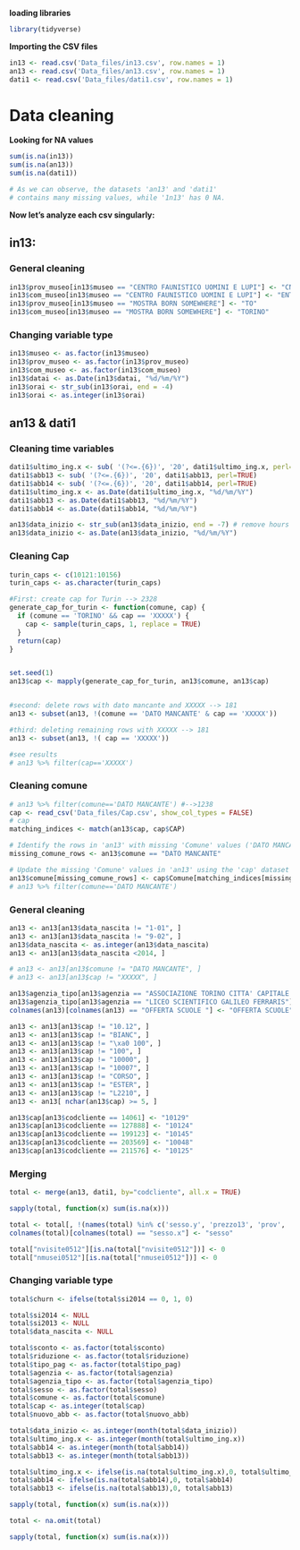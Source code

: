 **loading libraries**

```r
library(tidyverse)
```

**Importing the CSV files**

```r
in13 <- read.csv('Data_files/in13.csv', row.names = 1)
an13 <- read.csv('Data_files/an13.csv', row.names = 1)
dati1 <- read.csv('Data_files/dati1.csv', row.names = 1)
```

# Data cleaning

**Looking for NA values**

```r
sum(is.na(in13))
sum(is.na(an13))
sum(is.na(dati1))

# As we can observe, the datasets 'an13' and 'dati1' 
# contains many missing values, while '1n13' has 0 NA.
```

**Now let's analyze each csv singularly:**

##   in13:

### General cleaning

```r
in13$prov_museo[in13$museo == "CENTRO FAUNISTICO UOMINI E LUPI"] <- "CN"
in13$com_museo[in13$museo == "CENTRO FAUNISTICO UOMINI E LUPI"] <- "ENTRACQUE"
in13$prov_museo[in13$museo == "MOSTRA BORN SOMEWHERE"] <- "TO"
in13$com_museo[in13$museo == "MOSTRA BORN SOMEWHERE"] <- "TORINO"
```

### Changing variable type

```r
in13$museo <- as.factor(in13$museo)
in13$prov_museo <- as.factor(in13$prov_museo)
in13$com_museo <- as.factor(in13$com_museo)
in13$datai <- as.Date(in13$datai, "%d/%m/%Y")
in13$orai <- str_sub(in13$orai, end = -4)
in13$orai <- as.integer(in13$orai)
```

## an13 & dati1

### Cleaning time variables

```r
dati1$ultimo_ing.x <- sub( '(?<=.{6})', '20', dati1$ultimo_ing.x, perl=TRUE)
dati1$abb13 <- sub( '(?<=.{6})', '20', dati1$abb13, perl=TRUE)
dati1$abb14 <- sub( '(?<=.{6})', '20', dati1$abb14, perl=TRUE)
dati1$ultimo_ing.x <- as.Date(dati1$ultimo_ing.x, "%d/%m/%Y")
dati1$abb13 <- as.Date(dati1$abb13, "%d/%m/%Y")
dati1$abb14 <- as.Date(dati1$abb14, "%d/%m/%Y")

an13$data_inizio <- str_sub(an13$data_inizio, end = -7) # remove hours and minutes
an13$data_inizio <- as.Date(an13$data_inizio, "%d/%m/%Y")
```

### Cleaning Cap

```r
turin_caps <- c(10121:10156)
turin_caps <- as.character(turin_caps)

#First: create cap for Turin --> 2328
generate_cap_for_turin <- function(comune, cap) {
  if (comune == 'TORINO' && cap == 'XXXXX') {
    cap <- sample(turin_caps, 1, replace = TRUE)
  }
  return(cap)
}


set.seed(1)
an13$cap <- mapply(generate_cap_for_turin, an13$comune, an13$cap)


#second: delete rows with dato mancante and XXXXX --> 181
an13 <- subset(an13, !(comune == 'DATO MANCANTE' & cap == 'XXXXX'))

#third: deleting remaining rows with XXXXX --> 181
an13 <- subset(an13, !( cap == 'XXXXX'))

#see results
# an13 %>% filter(cap=='XXXXX')
```

### Cleaning comune

```r
# an13 %>% filter(comune=='DATO MANCANTE') #-->1238
cap <- read_csv('Data_files/Cap.csv', show_col_types = FALSE)
# cap
matching_indices <- match(an13$cap, cap$CAP)

# Identify the rows in 'an13' with missing 'Comune' values ('DATO MANCANTE')
missing_comune_rows <- an13$comune == "DATO MANCANTE"

# Update the missing 'Comune' values in 'an13' using the 'cap' dataset
an13$comune[missing_comune_rows] <- cap$Comune[matching_indices[missing_comune_rows]]
# an13 %>% filter(comune=='DATO MANCANTE')
```

### General cleaning

```r
an13 <- an13[an13$data_nascita != "1-01", ]
an13 <- an13[an13$data_nascita != "9-02", ]
an13$data_nascita <- as.integer(an13$data_nascita)
an13 <- an13[an13$data_nascita <2014, ]

# an13 <- an13[an13$comune != "DATO MANCANTE", ]
# an13 <- an13[an13$cap != "XXXXX", ]

an13$agenzia_tipo[an13$agenzia == "ASSOCIAZIONE TORINO CITTA' CAPITALE EURO"] <- "ASSOCIAZIONE"
an13$agenzia_tipo[an13$agenzia == "LICEO SCIENTIFICO GALILEO FERRARIS"] <- "OFFERTA SCUOLE "
colnames(an13)[colnames(an13) == "OFFERTA SCUOLE "] <- "OFFERTA SCUOLE"

an13 <- an13[an13$cap != "10.12", ]
an13 <- an13[an13$cap != "BIANC", ]
an13 <- an13[an13$cap != "\xa0 100", ]
an13 <- an13[an13$cap != "100", ]
an13 <- an13[an13$cap != "10000", ]
an13 <- an13[an13$cap != "10007", ]
an13 <- an13[an13$cap != "CORSO", ]
an13 <- an13[an13$cap != "ESTER", ]
an13 <- an13[an13$cap != "L2210", ]
an13 <- an13[ nchar(an13$cap) >= 5, ]

an13$cap[an13$codcliente == 14061] <- "10129"
an13$cap[an13$codcliente == 127888] <- "10124"
an13$cap[an13$codcliente == 199123] <- "10145"
an13$cap[an13$codcliente == 203569] <- "10048"
an13$cap[an13$codcliente == 211576] <- "10125"
```


### Merging

```r
total <- merge(an13, dati1, by="codcliente", all.x = TRUE)
```

```r
sapply(total, function(x) sum(is.na(x)))
```

```r
total <- total[, !(names(total) %in% c('sesso.y', 'prezzo13', 'prov', 'professione'))]
colnames(total)[colnames(total) == "sesso.x"] <- "sesso"

total["nvisite0512"][is.na(total["nvisite0512"])] <- 0
total["nmusei0512"][is.na(total["nmusei0512"])] <- 0
```

### Changing variable type

```r
total$churn <- ifelse(total$si2014 == 0, 1, 0)

total$si2014 <- NULL
total$si2013 <- NULL
total$data_nascita <- NULL

total$sconto <- as.factor(total$sconto)
total$riduzione <- as.factor(total$riduzione)
total$tipo_pag <- as.factor(total$tipo_pag)
total$agenzia <- as.factor(total$agenzia)
total$agenzia_tipo <- as.factor(total$agenzia_tipo)
total$sesso <- as.factor(total$sesso)
total$comune <- as.factor(total$comune)
total$cap <- as.integer(total$cap)
total$nuovo_abb <- as.factor(total$nuovo_abb)

total$data_inizio <- as.integer(month(total$data_inizio))
total$ultimo_ing.x <- as.integer(month(total$ultimo_ing.x))
total$abb14 <- as.integer(month(total$abb14))
total$abb13 <- as.integer(month(total$abb13))

total$ultimo_ing.x <- ifelse(is.na(total$ultimo_ing.x),0, total$ultimo_ing.x)
total$abb14 <- ifelse(is.na(total$abb14),0, total$abb14)
total$abb13 <- ifelse(is.na(total$abb13),0, total$abb13)
```


```r
sapply(total, function(x) sum(is.na(x)))
```

```r
total <- na.omit(total)
```


```r
sapply(total, function(x) sum(is.na(x)))
```